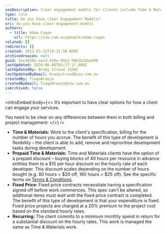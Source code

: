 ```yaml
---
seoDescription: Clear engagement models for clients include Time & Materials, Prepaid Time & Materials, Fixed Price, and Recurring options, each with unique billing and project management approaches.
type: rule
title: Do you have clear Engagement Models?
uri: do-you-have-clear-engagement-models
authors:
  - title: Adam Cogan
    url: https://ssw.com.au/people/adam-cogan
related: []
redirects: []
created: 2012-03-22T19:31:50.000Z
archivedreason: null
guid: 5ec4430a-aacd-410a-95b1-5062b2bba588
lastUpdated: 2024-06-08T03:27:17.000Z
lastUpdatedBy: Brady Stroud [SSW]
lastUpdatedByEmail: bradystroud@ssw.com.au
createdBy: TiagoAraujo
createdByEmail: TiagoAraujo@ssw.com.au
isArchived: false
---
```


<introEmbed
  body={<>
It’s important to have clear options for how a client can engage your services.

You need to be clear on any differences between them in both billing and project management:
  </>}
/>
- **Time & Materials:** Work to the client's specification, billing for the number of hours you accrue. The benefit of this type of development is flexibility – the client is able to add, remove and reprioritise development tasks during development.
- **Prepaid Time & Materials:** Time and Materials clients have the option of a prepaid discount – buying blocks of 40 hours per resource in advance entitles them to a $15 per hour discount on the hourly rate of each developer. This discount scales depending on the number of hours bought (e.g. 80 hours = $20 off, 160 hours = $25 off). See the specific terms on [Terms & Conditions](https://www.ssw.com.au/terms-and-conditions).
- **Fixed Price:** Fixed price contracts necessitate having a specification signed off before work commences. This spec can't be altered, so additional items must wait until the fixed price contract is completed. The benefit of this type of development is that your expenditure is fixed. Fixed price projects are charged at a 20% premium to the project cost based on the standard hourly rates.
- **Recurring:** The client commits to a minimum monthly spend in return for a substantial discount on the hourly rates. This work is managed the same as Time & Materials work.
